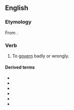 ==English==

===Etymology===
From {{prefix|mis|govern|lang=en}}.

===Verb===
{{en-verb|misgoverns|misgoverning|misgoverned|misgoverned}}

# {{lb|en|transitive}} To [[govern]] badly or wrongly.

====Derived terms====
* {{l|en|misgovernail}}
* {{l|en|misgovernance}}
* {{l|en|misgoverned}}
* {{l|en|misgoverning}}
* {{l|en|misgovernment}}
* {{l|en|misgovernor}}